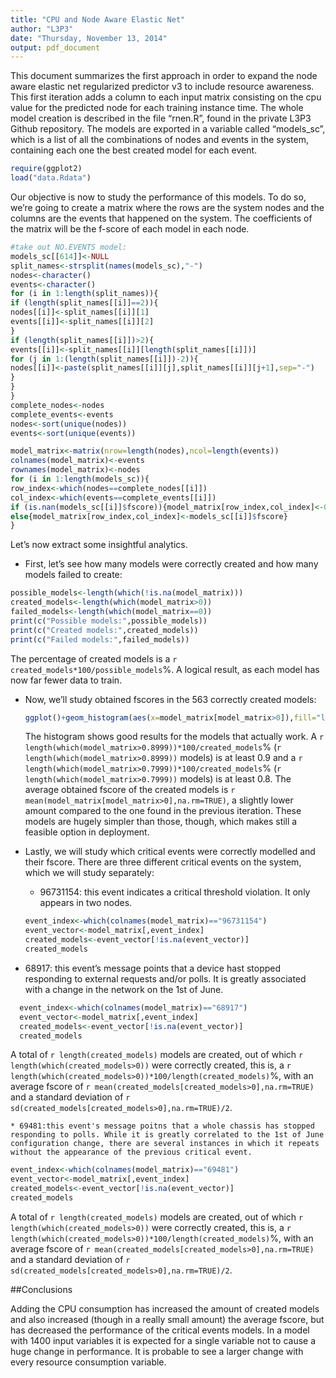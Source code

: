 ```yaml
---
title: "CPU and Node Aware Elastic Net"
author: "L3P3"
date: "Thursday, November 13, 2014"
output: pdf_document
---
```


  This document summarizes the first approach in order to expand the node aware elastic net regularized predictor v3 to include resource awareness. This first iteration adds a column to each input matrix consisting on the cpu value for the predicted node for each training instance time. The whole model creation is described in the file "rnen.R", found in the private L3P3 Github repository. The models are exported in a variable called "models_sc", which is a list of all the combinations of nodes and events in the system, containing each one the best created model for each event. 

```r
require(ggplot2)
load("data.Rdata")
```

Our objective is now to study the performance of this models. To do so, we're going to create a matrix where the rows are the system nodes and the columns are the events that happened on the system. The coefficients of the matrix will be the f-score of each model in each node.
```r
#take out NO.EVENTS model:
models_sc[[614]]<-NULL
split_names<-strsplit(names(models_sc),"-")
nodes<-character()
events<-character()
for (i in 1:length(split_names)){
if (length(split_names[[i]]==2)){
nodes[[i]]<-split_names[[i]][1]
events[[i]]<-split_names[[i]][2]
}
if (length(split_names[[i]])>2){
events[[i]]<-split_names[[i]][length(split_names[[i]])]
for (j in 1:(length(split_names[[i]])-2)){
nodes[[i]]<-paste(split_names[[i]][j],split_names[[i]][j+1],sep="-")
}
}
}
complete_nodes<-nodes
complete_events<-events
nodes<-sort(unique(nodes))
events<-sort(unique(events))
```

```r
model_matrix<-matrix(nrow=length(nodes),ncol=length(events))
colnames(model_matrix)<-events
rownames(model_matrix)<-nodes
for (i in 1:length(models_sc)){
row_index<-which(nodes==complete_nodes[[i]])
col_index<-which(events==complete_events[[i]])
if (is.nan(models_sc[[i]]$fscore)){model_matrix[row_index,col_index]<-0}
else{model_matrix[row_index,col_index]<-models_sc[[i]]$fscore}
}
```

Let's now extract some insightful analytics.

* First, let's see how many models were correctly created and how many models failed to create:

```r
possible_models<-length(which(!is.na(model_matrix)))
created_models<-length(which(model_matrix>0))
failed_models<-length(which(model_matrix==0))
print(c("Possible models:",possible_models))
print(c("Created models:",created_models))
print(c("Failed models:",failed_models))
```
The percentage of created models is a `r created_models*100/possible_models`%. A logical result, as each model has now far fewer data to train.

* Now, we'll study obtained fscores in the 563 correctly created models:
  
  ```r
ggplot()+geom_histogram(aes(x=model_matrix[model_matrix>0]),fill="light blue",color="blue")+xlab("fscore")+ylab("Model amount")+ggtitle("Version 3 Model fscore")
```
The histogram shows good results for the models that actually work. A `r length(which(model_matrix>0.8999))*100/created_models`% (`r length(which(model_matrix>0.8999))` models) is at least 0.9 and a `r length(which(model_matrix>0.7999))*100/created_models`% (`r length(which(model_matrix>0.7999))` models) is at least 0.8. The average obtained fscore of the created models is `r mean(model_matrix[model_matrix>0],na.rm=TRUE)`, a slightly lower amount compared to the one found in the previous iteration. These models are hugely simpler than those, though, which makes still a feasible option in deployment.

* Lastly, we will study which critical events were correctly modelled and their fscore. There are three different critical events on the system, which we will study separately:
  
  * 96731154: this event indicates a critical threshold violation. It only appears in two nodes. 
```r
event_index<-which(colnames(model_matrix)=="96731154")
event_vector<-model_matrix[,event_index]
created_models<-event_vector[!is.na(event_vector)]
created_models
```

* 68917: this event's message points that a device hast stopped responding to external requests and/or polls. It is greatly associated with a change in the network on the 1st of June.
```r
  event_index<-which(colnames(model_matrix)=="68917")
  event_vector<-model_matrix[,event_index]
  created_models<-event_vector[!is.na(event_vector)]
  created_models
```
A total of `r length(created_models)` models are created, out of which `r length(which(created_models>0))` were correctly created, this is, a `r length(which(created_models>0))*100/length(created_models)`%, with an average fscore of  `r mean(created_models[created_models>0],na.rm=TRUE)` and a standard deviation of `r sd(created_models[created_models>0],na.rm=TRUE)/2`. 


    * 69481:this event's message poitns that a whole chassis has stopped responding to polls. While it is greatly correlated to the 1st of June configuration change, there are several instances in which it repeats without the appearance of the previous critical event.
```r
event_index<-which(colnames(model_matrix)=="69481")
event_vector<-model_matrix[,event_index]
created_models<-event_vector[!is.na(event_vector)]
created_models
```
A total of `r length(created_models)` models are created, out of which `r length(which(created_models>0))` were correctly created, this is, a `r length(which(created_models>0))*100/length(created_models)`%, with an average fscore of  `r mean(created_models[created_models>0],na.rm=TRUE)` and a standard deviation of `r sd(created_models[created_models>0],na.rm=TRUE)/2`. 


##Conclusions

Adding the CPU consumption has increased the amount of created models and also increased (though in a really small amount) the average fscore, but has decreased the performance of the critical events models. In a model with 1400 input variables it is expected for a single variable not to cause a huge change in performance. It is probable to see a larger change with every resource consumption variable.
